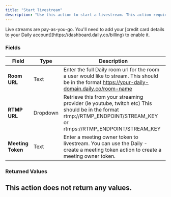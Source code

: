 ```yaml
---
title: "Start livestream"
description: "Use this action to start a livestream. This action requires a credit card to unlock. You can add a credit card [here] (https://dashboard.daily.co/billing)."
---
```



<Note>
  Live streams are pay-as-you-go. You'll need to add your [credit card details
  to your Daily account](https://dashboard.daily.co/billing) to enable it.
</Note>

### Fields

| **Field**         | **Type** | **Description**                                                                                                                                                      |
| ----------------- | -------- | -------------------------------------------------------------------------------------------------------------------------------------------------------------------- |
| **Room URL**      | Text     | Enter the full Daily room url for the room a user would like to stream. This should be in the format https://your-daily-domain.daily.co/room-name                    |
| **RTMP URL**      | Dropdown | Retrieve this from your streaming provider (ie youtube, twitch etc) This should be in the format rtmp://RTMP_ENDPOINT/STREAM_KEY or rtmps://RTMP_ENDPOINT/STREAM_KEY |
| **Meeting Token** | Text     | Enter a meeting owner token to livestream. You can use the Daily - create a meeting token action to create a meeting owner token.                                    |

### Returned Values

## This action does not return any values.

<dailyBubbleFooter />
